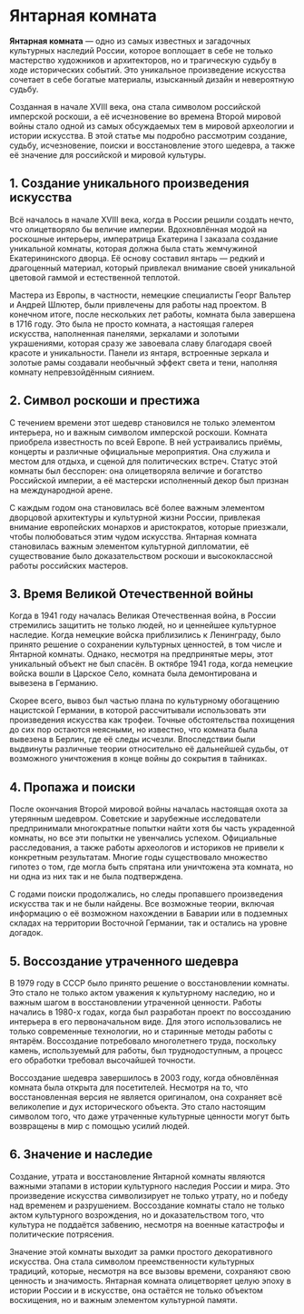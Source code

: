 # Янтарная комната

**Янтарная комната** — одно из самых известных и загадочных культурных наследий России, которое воплощает в себе не только мастерство художников и архитекторов, но и трагическую судьбу в ходе исторических событий. Это уникальное произведение искусства сочетает в себе богатые материалы, изысканный дизайн и невероятную судьбу.

Созданная в начале XVIII века, она стала символом российской имперской роскоши, а её исчезновение во времена Второй мировой войны стало одной из самых обсуждаемых тем в мировой археологии и истории искусства. В этой статье мы подробно рассмотрим создание, судьбу, исчезновение, поиски и восстановление этого шедевра, а также её значение для российской и мировой культуры.

## 1. Создание уникального произведения искусства

Всё началось в начале XVIII века, когда в России решили создать нечто, что олицетворяло бы величие империи. Вдохновлённая модой на роскошные интерьеры, императрица Екатерина I заказала создание уникальной комнаты, которая должна была стать жемчужиной Екатерининского дворца. Её основу составил янтарь — редкий и драгоценный материал, который привлекал внимание своей уникальной цветовой гаммой и естественной теплотой.

Мастера из Европы, в частности, немецкие специалисты Георг Вальтер и Андрей Шлютер, были привлечены для работы над проектом. В конечном итоге, после нескольких лет работы, комната была завершена в 1716 году. Это была не просто комната, а настоящая галерея искусства, наполненная панелями, зеркалами и золотыми украшениями, которая сразу же завоевала славу благодаря своей красоте и уникальности. Панели из янтаря, встроенные зеркала и золотые рамы создавали необычный эффект света и тени, наполняя комнату непревзойдённым сиянием.

## 2. Символ роскоши и престижа

С течением времени этот шедевр становился не только элементом интерьера, но и важным символом имперской роскоши. Комната приобрела известность по всей Европе. В ней устраивались приёмы, концерты и различные официальные мероприятия. Она служила и местом для отдыха, и сценой для политических встреч. Статус этой комнаты был бесспорен: она олицетворяла величие и богатство Российской империи, а её мастерски исполненный декор был признан на международной арене.

С каждым годом она становилась всё более важным элементом дворцовой архитектуры и культурной жизни России, привлекая внимание европейских монархов и аристократов, которые приезжали, чтобы полюбоваться этим чудом искусства. Янтарная комната становилась важным элементом культурной дипломатии, её существование было доказательством роскоши и высококлассной работы российских мастеров.

## 3. Время Великой Отечественной войны

Когда в 1941 году началась Великая Отечественная война, в России стремились защитить не только людей, но и ценнейшее культурное наследие. Когда немецкие войска приблизились к Ленинграду, было принято решение о сохранении культурных ценностей, в том числе и Янтарной комнаты. Однако, несмотря на предпринятые меры, этот уникальный объект не был спасён. В октябре 1941 года, когда немецкие войска вошли в Царское Село, комната была демонтирована и вывезена в Германию.

Скорее всего, вывоз был частью плана по культурному обогащению нацистской Германии, в которой рассчитывали использовать эти произведения искусства как трофеи. Точные обстоятельства похищения до сих пор остаются неясными, но известно, что комната была вывезена в Берлин, где её следы исчезли. Впоследствии были выдвинуты различные теории относительно её дальнейшей судьбы, от возможного уничтожения в конце войны до сокрытия в тайниках.

## 4. Пропажа и поиски

После окончания Второй мировой войны началась настоящая охота за утерянным шедевром. Советские и зарубежные исследователи предпринимали многократные попытки найти хотя бы часть украденной комнаты, но все эти попытки не увенчались успехом. Официальные расследования, а также работы археологов и историков не привели к конкретным результатам. Многие годы существовало множество гипотез о том, где могла быть спрятана или уничтожена эта комната, но ни одна из них так и не была подтверждена.

С годами поиски продолжались, но следы пропавшего произведения искусства так и не были найдены. Все возможные теории, включая информацию о её возможном нахождении в Баварии или в подземных складах на территории Восточной Германии, так и остались на уровне догадок.

## 5. Воссоздание утраченного шедевра

В 1979 году в СССР было принято решение о восстановлении комнаты. Это стало не только актом уважения к культурному наследию, но и важным шагом в восстановлении утраченной ценности. Работы начались в 1980-х годах, когда был разработан проект по воссозданию интерьера в его первоначальном виде. Для этого использовались не только современные технологии, но и старинные методы работы с янтарём. Воссоздание потребовало многолетнего труда, поскольку камень, используемый для работы, был труднодоступным, а процесс его обработки требовал высочайшей точности.

Воссоздание шедевра завершилось в 2003 году, когда обновлённая комната была открыта для посетителей. Несмотря на то, что восстановленная версия не является оригиналом, она сохраняет всё великолепие и дух исторического объекта. Это стало настоящим символом того, что даже утраченные культурные ценности могут быть возвращены в мир с помощью усилий людей.

## 6. Значение и наследие

Создание, утрата и восстановление Янтарной комнаты являются важными этапами в истории культурного наследия России и мира. Это произведение искусства символизирует не только утрату, но и победу над временем и разрушением. Воссоздание комнаты стало не только актом культурного возрождения, но и доказательством того, что культура не поддаётся забвению, несмотря на военные катастрофы и политические потрясения.

Значение этой комнаты выходит за рамки простого декоративного искусства. Она стала символом преемственности культурных традиций, которые, несмотря на все вызовы времени, сохраняют свою ценность и значимость. Янтарная комната олицетворяет целую эпоху в истории России и в искусстве, она остаётся не только объектом восхищения, но и важным элементом культурной памяти.

